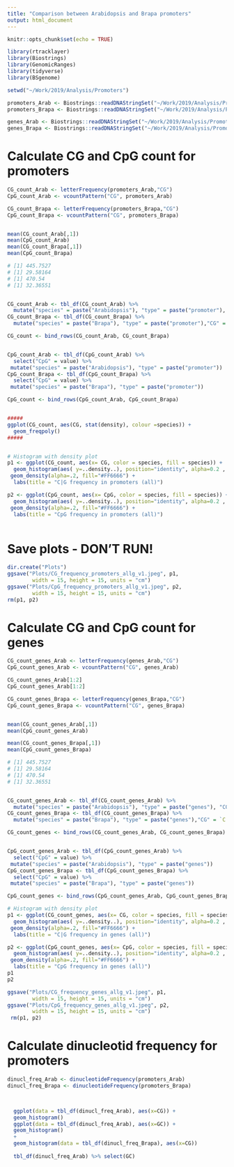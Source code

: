 ```yaml
---
title: "Comparison between Arabidopsis and Brapa promoters"
output: html_document
---
```


```r
knitr::opts_chunk$set(echo = TRUE)
```

```r
library(rtracklayer)
library(Biostrings)
library(GenomicRanges)
library(tidyverse)
library(BSgenome)
```


```r
setwd("~/Work/2019/Analysis/Promoters")

promoters_Arab <- Biostrings::readDNAStringSet("~/Work/2019/Analysis/Promoters/Arabidopsis/TAIR10.42_promoters_1500.fa")
promoters_Brapa <- Biostrings::readDNAStringSet("~/Work/2019/Analysis/Promoters/BRapa/Brapa_v3.0/promoters/Brapa_3.0_promoters_1500.fa")

genes_Arab <- Biostrings::readDNAStringSet("~/Work/2019/Analysis/Promoters/Arabidopsis/TAIR10.42_genes.fa")
genes_Brapa <- Biostrings::readDNAStringSet("~/Work/2019/Analysis/Promoters/BRapa/Brapa_v3.0/promoters/Brapa_3.0_genes_.fa")


```

# Calculate CG and CpG count for promoters
```r
CG_count_Arab <- letterFrequency(promoters_Arab,"CG")
CpG_count_Arab <- vcountPattern("CG", promoters_Arab)

CG_count_Brapa <- letterFrequency(promoters_Brapa,"CG")
CpG_count_Brapa <- vcountPattern("CG", promoters_Brapa)


mean(CG_count_Arab[,1])
mean(CpG_count_Arab)
mean(CG_count_Brapa[,1])
mean(CpG_count_Brapa)

# [1] 445.7527
# [1] 29.58164
# [1] 470.54
# [1] 32.36551


CG_count_Arab <- tbl_df(CG_count_Arab) %>% 
  mutate("species" = paste("Arabidopsis"), "type" = paste("promoter"), "CG" = `C|G`)  
CG_count_Brapa <- tbl_df(CG_count_Brapa) %>% 
  mutate("species" = paste("Brapa"), "type" = paste("promoter"),"CG" = `C|G`)

CG_count <- bind_rows(CG_count_Arab, CG_count_Brapa)


CpG_count_Arab <- tbl_df(CpG_count_Arab) %>% 
  select("CpG" = value) %>% 
 mutate("species" = paste("Arabidopsis"), "type" = paste("promoter"))  
CpG_count_Brapa <- tbl_df(CpG_count_Brapa) %>% 
  select("CpG" = value) %>% 
 mutate("species" = paste("Brapa"), "type" = paste("promoter")) 

CpG_count <- bind_rows(CpG_count_Arab, CpG_count_Brapa)


#####
ggplot(CG_count, aes(CG, stat(density), colour =species)) +
  geom_freqpoly()
#####


# Histogram with density plot
p1 <- ggplot(CG_count, aes(x= CG, color = species, fill = species)) +
  geom_histogram(aes( y=..density..), position="identity", alpha=0.2 , binwidth = 10) +
 geom_density(alpha=.2, fill="#FF6666") +
  labs(title = "C|G frequency in promoters (all)")

p2 <- ggplot(CpG_count, aes(x= CpG, color = species, fill = species)) +
  geom_histogram(aes( y=..density..), position="identity", alpha=0.2 , binwidth = 2) +
 geom_density(alpha=.2, fill="#FF6666") +
  labs(title = "CpG frequency in promoters (all)")
   

```

# Save plots - DON'T RUN!
```r
dir.create("Plots")
ggsave("Plots/CG_frequency_promoters_allg_v1.jpeg", p1,
        width = 15, height = 15, units = "cm")
ggsave("Plots/CpG_frequency_promoters_allg_v1.jpeg", p2,
        width = 15, height = 15, units = "cm")
rm(p1, p2)    
```


# Calculate CG and CpG count for genes
```r
CG_count_genes_Arab <- letterFrequency(genes_Arab,"CG")
CpG_count_genes_Arab <- vcountPattern("CG", genes_Arab)

CG_count_genes_Arab[1:2]
CpG_count_genes_Arab[1:2]

CG_count_genes_Brapa <- letterFrequency(genes_Brapa,"CG")
CpG_count_genes_Brapa <- vcountPattern("CG", genes_Brapa)


mean(CG_count_genes_Arab[,1])
mean(CpG_count_genes_Arab)

mean(CG_count_genes_Brapa[,1])
mean(CpG_count_genes_Brapa)

# [1] 445.7527
# [1] 29.58164
# [1] 470.54
# [1] 32.36551


CG_count_genes_Arab <- tbl_df(CG_count_genes_Arab) %>% 
  mutate("species" = paste("Arabidopsis"), "type" = paste("genes"), "CG" = `C|G`)  
CG_count_genes_Brapa <- tbl_df(CG_count_genes_Brapa) %>% 
  mutate("species" = paste("Brapa"), "type" = paste("genes"),"CG" = `C|G`)

CG_count_genes <- bind_rows(CG_count_genes_Arab, CG_count_genes_Brapa)


CpG_count_genes_Arab <- tbl_df(CpG_count_genes_Arab) %>% 
  select("CpG" = value) %>% 
 mutate("species" = paste("Arabidopsis"), "type" = paste("genes"))  
CpG_count_genes_Brapa <- tbl_df(CpG_count_genes_Brapa) %>% 
  select("CpG" = value) %>% 
 mutate("species" = paste("Brapa"), "type" = paste("genes")) 

CpG_count_genes <- bind_rows(CpG_count_genes_Arab, CpG_count_genes_Brapa)

# Histogram with density plot
p1 <- ggplot(CG_count_genes, aes(x= CG, color = species, fill = species)) +
  geom_histogram(aes( y=..density..), position="identity", alpha=0.2 , binwidth = 100) +
 geom_density(alpha=.2, fill="#FF6666") +
  labs(title = "C|G frequency in genes (all)")

p2 <- ggplot(CpG_count_genes, aes(x= CpG, color = species, fill = species)) +
  geom_histogram(aes( y=..density..), position="identity", alpha=0.2 , binwidth = 10) +
 geom_density(alpha=.2, fill="#FF6666") +
  labs(title = "CpG frequency in genes (all)")
p1
p2

```


```r
ggsave("Plots/CG_frequency_genes_allg_v1.jpeg", p1,
        width = 15, height = 15, units = "cm")
ggsave("Plots/CpG_frequency_genes_allg_v1.jpeg", p2,
        width = 15, height = 15, units = "cm")
 rm(p1, p2)

```

# Calculate dinucleotid frequency for promoters
```r
dinucl_freq_Arab <- dinucleotideFrequency(promoters_Arab)
dinucl_freq_Brapa <- dinucleotideFrequency(promoters_Brapa)


  
  ggplot(data = tbl_df(dinucl_freq_Arab), aes(x=CG)) +
  geom_histogram() 
  ggplot(data = tbl_df(dinucl_freq_Arab), aes(x=GC)) +
  geom_histogram() 
  +
  geom_histogram(data = tbl_df(dinucl_freq_Brapa), aes(x=CG))
  
  tbl_df(dinucl_freq_Arab) %>% select(GC)
```


